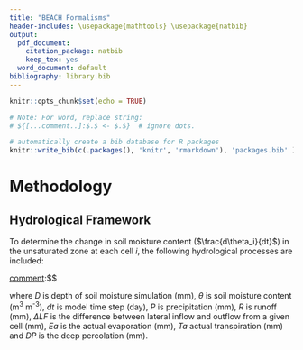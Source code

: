 ```yaml
---
title: "BEACH Formalisms"
header-includes: \usepackage{mathtools} \usepackage{natbib}
output:
  pdf_document:
    citation_package: natbib
    keep_tex: yes
  word_document: default
bibliography: library.bib
---
```


```r
knitr::opts_chunk$set(echo = TRUE)

# Note: For word, replace string:
# ${[...comment..]:$.$ <- $.$}  # ignore dots.

```

```r
# automatically create a bib database for R packages
knitr::write_bib(c(.packages(), 'knitr', 'rmarkdown'), 'packages.bib' )
```



# Methodology

## Hydrological Framework

To determine the change in soil moisture content ($\frac{d\theta_i}{dt}$) in the unsaturated zone at each cell *i*, the following hydrological processes are included:

[comment]:$$
\begin{equation}
D\frac{d\theta_i}{dt} = P_i + R_i + \Delta LF_i - Ea_i - Ta_i - DP_i 
\label{eq:hydro} 
\end{equation}
[comment]:$$

where *D* is depth of soil moisture simulation (mm), $\theta$ is soil moisture content (m^3^ m^-3^), *dt* is model time step (day), *P* is precipitation (mm), *R* is runoff (mm), $\Delta LF$ is the difference between lateral inflow and outflow from a given cell (mm), *Ea* is the actual evaporation (mm), *Ta* actual transpiration (mm) and *DP* is the deep percolation (mm).